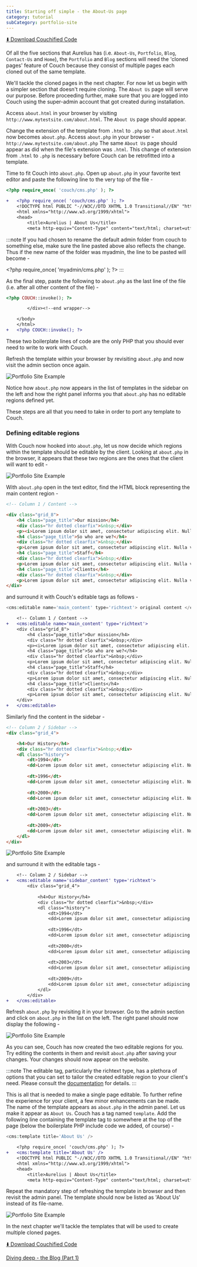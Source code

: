 ```yaml
---
title: Starting off simple - the About-Us page
category: tutorial
subCategory: portfolio-site
---
```


[⬇️ Download Couchified Code](https://www.couchcms.com/docs/code/about.zip)

Of all the five sections that Aurelius has (i.e. `About-Us`, `Portfolio`, `Blog`, `Contact-Us` and `Home`), the `Portfolio` and `Blog` sections will need the 'cloned pages' feature of Couch because they consist of multiple pages each cloned out of the same template.

We'll tackle the cloned pages in the next chapter. For now let us begin with a simpler section that doesn't require cloning. The `About Us` page will serve our purpose.
Before proceeding further, make sure that you are logged into Couch using the super-admin account that got created during installation.

Access `about.html` in your browser by visiting `http://www.mytestsite.com/about.html`.
The `About Us` page should appear.

Change the extension of the template from `.html` to `.php` so that `about.html` now becomes `about.php`. Access `about.php` in your browser -
`http://www.mytestsite.com/about.php`
The same `About Us` page should appear as did when the file's extension was `.html`.
This change of extension from `.html` to `.php` is necessary before Couch can be retrofitted into a template.

Time to fit Couch into `about.php`.
Open up `about.php` in your favorite text editor and paste the following line to the very top of the file -

```php
<?php require_once( 'couch/cms.php' ); ?>
```

```diff lang="php"
+   <?php require_once( 'couch/cms.php' ); ?>
    <!DOCTYPE html PUBLIC "-//W3C//DTD XHTML 1.0 Transitional//EN" "http://www.w3.org/TR/xhtml1/DTD/xhtml1-transitional.dtd"> 
    <html xmlns="http://www.w3.org/1999/xhtml">
    <head>
	    <title>Aurelius | About Us</title>
	    <meta http-equiv="Content-Type" content="text/html; charset=utf-8" />
```

:::note
If you had chosen to rename the default admin folder from couch to something else, make sure the line pasted above also reflects the change. Thus if the new name of the folder was myadmin, the line to be pasted will become -

&lt;?php require\_once( 'myadmin/cms.php' ); ?&gt;
:::

As the final step, paste the following to `about.php` as the last line of the file (i.e. after all other content of the file) -

```php
<?php COUCH::invoke(); ?>
```

```diff lang="php"
    	</div><!--end wrapper-->

    </body>
    </html>
+   <?php COUCH::invoke(); ?>
```

These two boilerplate lines of code are the only PHP that you should ever need to write to work with Couch.

Refresh the template within your browser by revisiting `about.php` and now visit the admin section once again.

![Portfolio Site Example](../../../../assets/img/contents/portfolio-site-11.jpg)

Notice how `about.php` now appears in the list of templates in the sidebar on the left and how the right panel informs you that `about.php` has no editable regions defined yet.

These steps are all that you need to take in order to port any template to Couch.

### Defining editable regions

With Couch now hooked into `about.php`, let us now decide which regions within the template should be editable by the client.
Looking at `about.php` in the browser, it appears that these two regions are the ones that the client will want to edit -

![Portfolio Site Example](../../../../assets/img/contents/portfolio-site-12.png)

With `about.php` open in the text editor, find the HTML block representing the main content region -

```html
<!-- Column 1 / Content -->

<div class="grid_8">
    <h4 class="page_title">Our mission</h4>
    <div class="hr dotted clearfix">&nbsp;</div>
    <p><i>Lorem ipsum dolor sit amet, consectetur adipiscing elit. Nulla vel diam id mauris accumsan egestas. Sed sed lorem. Integer id mi vel sapien fermentum vehicula. Pellentesque vitae lacus a sem posuere fringilla. Vestibulum dolor. Phasellus cursus augue ac purus. Curabitur faucibus. Pellentesque habitant morbi tristique senectus et netus et malesuada fames ac turpis egestas.</i></p> 
    <h4 class="page_title">So who are we?</h4>
    <div class="hr dotted clearfix">&nbsp;</div>
    <p>Lorem ipsum dolor sit amet, consectetur adipiscing elit. Nulla vel diam id mauris accumsan egestas. Sed sed lorem. Integer id mi vel sapien fermentum vehicula. Pellentesque vitae lacus a sem posuere fringilla. Vestibulum dolor. Phasellus cursus augue ac purus. Curabitur faucibus. Pellentesque habitant morbi tristique senectus et netus et malesuada fames ac turpis egestas. Lorem ipsum dolor sit amet, consectetur adipiscing elit. Nulla vel diam id mauris accumsan egestas. Sed sed lorem. Integer id mi vel sapien fermentum vehicula. Pellentesque vitae lacus a sem posuere fringilla. Vestibulum dolor. Phasellus cursus augue ac purus. Curabitur faucibus. Pellentesque habitant morbi tristique senectus et netus et malesuada fames ac turpis egestas.</p> 
    <h4 class="page_title">Staff</h4>
    <div class="hr dotted clearfix">&nbsp;</div>
    <p>Lorem ipsum dolor sit amet, consectetur adipiscing elit. Nulla vel diam id mauris accumsan egestas. Sed sed lorem. Integer id mi vel sapien fermentum vehicula. Pellentesque vitae lacus a sem posuere fringilla. Vestibulum dolor. Phasellus cursus augue ac purus. Curabitur faucibus. Pellentesque habitant morbi tristique senectus et netus et malesuada fames ac turpis egestas. Lorem ipsum dolor sit amet, consectetur adipiscing elit. Nulla vel diam id mauris accumsan egestas. Sed sed lorem. Integer id mi vel sapien fermentum vehicula. Pellentesque vitae lacus a sem posuere fringilla. Vestibulum dolor. Phasellus cursus augue ac purus. Curabitur faucibus. Pellentesque habitant morbi tristique senectus et netus et malesuada fames ac turpis egestas.</p> 
    <h4 class="page_title">Clients</h4>
    <div class="hr dotted clearfix">&nbsp;</div>
    <p>Lorem ipsum dolor sit amet, consectetur adipiscing elit. Nulla vel diam id mauris accumsan egestas. Sed sed lorem. Integer id mi vel sapien fermentum vehicula. Pellentesque vitae lacus a sem posuere fringilla. Vestibulum dolor. Phasellus cursus augue ac purus. Curabitur faucibus. Pellentesque habitant morbi tristique senectus et netus et malesuada fames ac turpis egestas. Lorem ipsum dolor sit amet, consectetur adipiscing elit. Nulla vel diam id mauris accumsan egestas. Sed sed lorem. Integer id mi vel sapien fermentum vehicula. Pellentesque vitae lacus a sem posuere fringilla. Vestibulum dolor. Phasellus cursus augue ac purus. Curabitur faucibus. Pellentesque habitant morbi tristique senectus et netus et malesuada fames ac turpis egestas.</p> 
</div>

```

and surround it with Couch's editable tags as follows -

```php
<cms:editable name='main_content' type='richtext'> original content </cms:editable>
```

```diff lang="php"
    <!-- Column 1 / Content -->
+   <cms:editable name='main_content' type='richtext'>
    <div class="grid_8">
        <h4 class="page_title">Our mission</h4>
        <div class="hr dotted clearfix">&nbsp;</div>
        <p><i>Lorem ipsum dolor sit amet, consectetur adipiscing elit. Nulla vel diam id mauris accumsan egestas. Sed sed lorem. Integer id mi vel sapien fermentum vehicula. Pellentesque vitae lacus a sem posuere fringilla. Vestibulum dolor. Phasellus cursus augue ac purus. Curabitur faucibus. Pellentesque habitant morbi tristique senectus et netus et malesuada fames ac turpis egestas.</i></p> 
        <h4 class="page_title">So who are we?</h4>
        <div class="hr dotted clearfix">&nbsp;</div>
        <p>Lorem ipsum dolor sit amet, consectetur adipiscing elit. Nulla vel diam id mauris accumsan egestas. Sed sed lorem. Integer id mi vel sapien fermentum vehicula. Pellentesque vitae lacus a sem posuere fringilla. Vestibulum dolor. Phasellus cursus augue ac purus. Curabitur faucibus. Pellentesque habitant morbi tristique senectus et netus et malesuada fames ac turpis egestas. Lorem ipsum dolor sit amet, consectetur adipiscing elit. Nulla vel diam id mauris accumsan egestas. Sed sed lorem. Integer id mi vel sapien fermentum vehicula. Pellentesque vitae lacus a sem posuere fringilla. Vestibulum dolor. Phasellus cursus augue ac purus. Curabitur faucibus. Pellentesque habitant morbi tristique senectus et netus et malesuada fames ac turpis egestas.</p> 
        <h4 class="page_title">Staff</h4>
        <div class="hr dotted clearfix">&nbsp;</div>
        <p>Lorem ipsum dolor sit amet, consectetur adipiscing elit. Nulla vel diam id mauris accumsan egestas. Sed sed lorem. Integer id mi vel sapien fermentum vehicula. Pellentesque vitae lacus a sem posuere fringilla. Vestibulum dolor. Phasellus cursus augue ac purus. Curabitur faucibus. Pellentesque habitant morbi tristique senectus et netus et malesuada fames ac turpis egestas. Lorem ipsum dolor sit amet, consectetur adipiscing elit. Nulla vel diam id mauris accumsan egestas. Sed sed lorem. Integer id mi vel sapien fermentum vehicula. Pellentesque vitae lacus a sem posuere fringilla. Vestibulum dolor. Phasellus cursus augue ac purus. Curabitur faucibus. Pellentesque habitant morbi tristique senectus et netus et malesuada fames ac turpis egestas.</p> 
        <h4 class="page_title">Clients</h4>
        <div class="hr dotted clearfix">&nbsp;</div>
        <p>Lorem ipsum dolor sit amet, consectetur adipiscing elit. Nulla vel diam id mauris accumsan egestas. Sed sed lorem. Integer id mi vel sapien fermentum vehicula. Pellentesque vitae lacus a sem posuere fringilla. Vestibulum dolor. Phasellus cursus augue ac purus. Curabitur faucibus. Pellentesque habitant morbi tristique senectus et netus et malesuada fames ac turpis egestas. Lorem ipsum dolor sit amet, consectetur adipiscing elit. Nulla vel diam id mauris accumsan egestas. Sed sed lorem. Integer id mi vel sapien fermentum vehicula. Pellentesque vitae lacus a sem posuere fringilla. Vestibulum dolor. Phasellus cursus augue ac purus. Curabitur faucibus. Pellentesque habitant morbi tristique senectus et netus et malesuada fames ac turpis egestas.</p> 
    </div>
+   </cms:editable>
```

Similarly find the content in the sidebar -

```html
<!-- Column 2 / Sidebar -->
<div class="grid_4">

    <h4>Our History</h4>
    <div class="hr dotted clearfix">&nbsp;</div>
    <dl class="history"> 
        <dt>1994</dt> 
        <dd>Lorem ipsum dolor sit amet, consectetur adipiscing elit. Nulla vel diam id mauris accumsan egestas. Sed sed lorem. Integer id mi vel sapien fermentum vehicula. Pellentesque vitae lacus a sem posuere fringilla. Vestibulum dolor.</dd> 
    
        <dt>1996</dt> 
        <dd>Lorem ipsum dolor sit amet, consectetur adipiscing elit. Nulla vel diam id mauris accumsan egestas. Sed sed lorem. Integer id mi vel sapien fermentum vehicula. Pellentesque vitae lacus a sem posuere fringilla. Vestibulum dolor.</dd> 
    
        <dt>2000</dt> 
        <dd>Lorem ipsum dolor sit amet, consectetur adipiscing elit. Nulla vel diam id mauris accumsan egestas. Sed sed lorem. Integer id mi vel sapien fermentum vehicula. Pellentesque vitae lacus a sem posuere fringilla. Vestibulum dolor.</dd> 
    
        <dt>2003</dt> 
        <dd>Lorem ipsum dolor sit amet, consectetur adipiscing elit. Nulla vel diam id mauris accumsan egestas. Sed sed lorem. Integer id mi vel sapien fermentum vehicula. Pellentesque vitae lacus a sem posuere fringilla. Vestibulum dolor.</dd> 
    
        <dt>2009</dt> 
        <dd>Lorem ipsum dolor sit amet, consectetur adipiscing elit. Nulla vel diam id mauris accumsan egestas. Sed sed lorem. Integer id mi vel sapien fermentum vehicula. Pellentesque vitae lacus a sem posuere fringilla. Vestibulum dolor.</dd> 
    </dl>
</div>
```

![Portfolio Site Example](../../../../assets/img/contents/portfolio-site-15.gif)

and surround it with the editable tags -

```diff lang="php"
    <!-- Column 2 / Sidebar -->
+   <cms:editable name='sidebar_content' type='richtext'>
		<div class="grid_4">
		
			<h4>Our History</h4>
			<div class="hr dotted clearfix">&nbsp;</div>
			<dl class="history"> 
				<dt>1994</dt> 
				<dd>Lorem ipsum dolor sit amet, consectetur adipiscing elit. Nulla vel diam id mauris accumsan egestas. Sed sed lorem. Integer id mi vel sapien fermentum vehicula. Pellentesque vitae lacus a sem posuere fringilla. Vestibulum dolor.</dd> 
			
				<dt>1996</dt> 
				<dd>Lorem ipsum dolor sit amet, consectetur adipiscing elit. Nulla vel diam id mauris accumsan egestas. Sed sed lorem. Integer id mi vel sapien fermentum vehicula. Pellentesque vitae lacus a sem posuere fringilla. Vestibulum dolor.</dd> 
			
				<dt>2000</dt> 
				<dd>Lorem ipsum dolor sit amet, consectetur adipiscing elit. Nulla vel diam id mauris accumsan egestas. Sed sed lorem. Integer id mi vel sapien fermentum vehicula. Pellentesque vitae lacus a sem posuere fringilla. Vestibulum dolor.</dd> 
			
				<dt>2003</dt> 
				<dd>Lorem ipsum dolor sit amet, consectetur adipiscing elit. Nulla vel diam id mauris accumsan egestas. Sed sed lorem. Integer id mi vel sapien fermentum vehicula. Pellentesque vitae lacus a sem posuere fringilla. Vestibulum dolor.</dd> 
			
				<dt>2009</dt> 
				<dd>Lorem ipsum dolor sit amet, consectetur adipiscing elit. Nulla vel diam id mauris accumsan egestas. Sed sed lorem. Integer id mi vel sapien fermentum vehicula. Pellentesque vitae lacus a sem posuere fringilla. Vestibulum dolor.</dd> 
			</dl>
		</div>
+   </cms:editable>
```

Refresh `about.php` by revisiting it in your browser. Go to the admin section and click on `about.php` in the list on the left.
The right panel should now display the following -

![Portfolio Site Example](../../../../assets/img/contents/portfolio-site-17.png)

As you can see, Couch has now created the two editable regions for you.
Try editing the contents in them and revisit `about.php` after saving your changes. Your changes should now appear on the website.

:::note
The editable tag, particularly the richtext type, has a plethora of options that you can set to tailor the created editable region to your client's need. Please consult the [documentation](../../../../concepts/editable-regions/) for details.
:::

This is all that is needed to make a single page editable.
To further refine the experience for your client, a few minor enhancements can be made.
The name of the template appears as `about.php` in the admin panel. Let us make it appear as `About Us`.
Couch has a tag named `template`. Add the following line containing the template tag to somewhere at the top of the page (below the boilerplate PHP include code we added, of course) -

```php
<cms:template title='About Us' />
```

```diff lang="php"
    <?php require_once( 'couch/cms.php' ); ?>
+   <cms:template title='About Us' />
    <!DOCTYPE html PUBLIC "-//W3C//DTD XHTML 1.0 Transitional//EN" "http://www.w3.org/TR/xhtml1/DTD/xhtml1-transitional.dtd"> 
    <html xmlns="http://www.w3.org/1999/xhtml">
    <head>
	    <title>Aurelius | About Us</title>
	    <meta http-equiv="Content-Type" content="text/html; charset=utf-8" />
```

Repeat the mandatory step of refreshing the template in browser and then revisit the admin panel.
The template should now be listed as 'About Us' instead of its file-name.

![Portfolio Site Example](../../../../assets/img/contents/portfolio-site-19.png)

In the next chapter we'll tackle the templates that will be used to create multiple cloned pages.

[⬇️ Download Couchified Code](https://www.couchcms.com/docs/code/about.zip)

[Diving deep - the Blog (Part 1)](../blog/)
